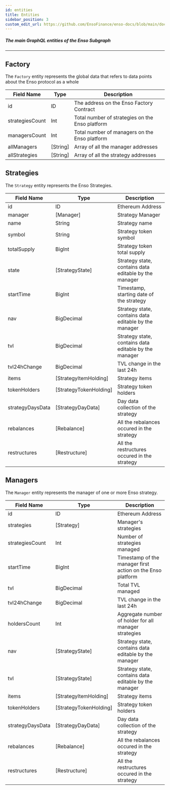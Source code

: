 ```yaml
---
id: entities
title: Entities
sidebar_position: 3
custom_edit_url: https://github.com/EnsoFinance/enso-docs/blob/main/docs/developer-tools/subgraph/entities.mdx
---
```


##### The main GraphQL entities of the Enso Subgraph

---

## Factory

The `Factory` entity represents the global data that refers to data points about the Enso protocol as a whole

| Field Name           | Type     | Description                                                |
| -------------------- | -------- | ---------------------------------------------------------- |
| id                   | ID       | The address on the Enso Factory Contract                   |
| strategiesCount      | Int      | Total number of strategies on the Enso platform            |
| managersCount        | Int      | Total number of managers on the Enso platform              |
| allManagers          |\[String\]| Array of all the manager addresses                         |
| allStrategies        |\[String\]| Array of all the strategy addresses                        |

## Strategies

The `Strategy` entity represents the Enso Strategies.

| Field Name      | Type                    | Description                                                                  |
| --------------- | ----------------------- | ---------------------------------------------------------------------------- |
| id              | ID                      | Ethereum Address                                                             |
| manager         | \[Manager\]             | Strategy Manager                                                             |
| name            | String                  | Strategy name                                                                |
| symbol          | String                  | Strategy token symbol                                                        |
| totalSupply     | BigInt                  | Strategy token total supply                                                  |
| state           | \[StrategyState\]       | Strategy state, contains data editable by the manager                        |
| startTime       | BigInt                  | Timestamp, starting date of the strategy                                     |
| nav             | BigDecimal              | Strategy state, contains data editable by the manager                        |
| tvl             | BigDecimal              | Strategy state, contains data editable by the manager                        |
| tvl24hChange    | BigDecimal              | TVL change in the last 24h                                                  |
| items           | \[StrategyItemHolding\] | Strategy items                                                               |
| tokenHolders    | \[StrategyTokenHolding\]| Strategy token holders                                                       |
| strategyDaysData| \[StrategyDayData\]     | Day data collection of the strategy                                          |
| rebalances      | \[Rebalance\]           | All the rebalances occured in the strategy                                   |
| restructures    | \[Restructure\]         | All the restructures occured in the strategy                                 |

## Managers

The `Manager` entity represents the manager of one or more Enso strategy.

| Field Name      | Type                    | Description                                                                  |
| --------------- | ----------------------- | ---------------------------------------------------------------------------- |
| id              | ID                      | Ethereum Address                                                             |
| strategies      | \[Strategy\]            | Manager's strategies                                                         |
| strategiesCount | Int                     | Number of strategies managed                                                 |
| startTime       | BigInt                  | Timestamp of the manager first action on the Enso platform                   |
| tvl             | BigDecimal              | Total TVL managed                                                            |
| tvl24hChange    | BigDecimal              | TVL change in the last 24h                                                   | 
| holdersCount    | Int                     | Aggregate number of holder for all manager strategies                        |
| nav             | \[StrategyState\]       | Strategy state, contains data editable by the manager                        |
| tvl             | \[StrategyState\]       | Strategy state, contains data editable by the manager                        |
| items           | \[StrategyItemHolding\] | Strategy items                                                               |
| tokenHolders    | \[StrategyTokenHolding\]| Strategy token holders                                                       |
| strategyDaysData| \[StrategyDayData\]     | Day data collection of the strategy                                          |
| rebalances      | \[Rebalance\]           | All the rebalances occured in the strategy                                   |
| restructures    | \[Restructure\]         | All the restructures occured in the strategy                                 |

